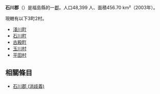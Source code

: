 {{日本郡
| 郡 = 石川郡
| 日文原名 = 石川郡
| 平假名 = いしかわぐん
| 羅馬字拼音 = Ishikawa-gun
| 地圖 =
| 都道府縣 = 福島縣
| 編號 = 
| 町 = 3
| 村 = 2
| 經度 = 
| 緯度 = 
| 註記 = 
|}}
'''石川郡'''（{{jpn|j=石川郡|hg=いしかわぐん|rm=Ishikawa gun|f=y}}）是福島縣的一[[郡|郡]]。人口48,399 人、面積456.70 km²（2003年）。

現轄有以下3町2村。
*[[淺川町|淺川町]]
*[[石川町|石川町]]
*[[古殿町|古殿町]]
*[[玉川村|玉川村]]
*[[平田村|平田村]]

== 相關條目 ==

* [[石川郡_(消歧義)|石川郡 (消歧義)]]

{{磐城國的郡}}
{{福島縣}}
{{Authority control}}